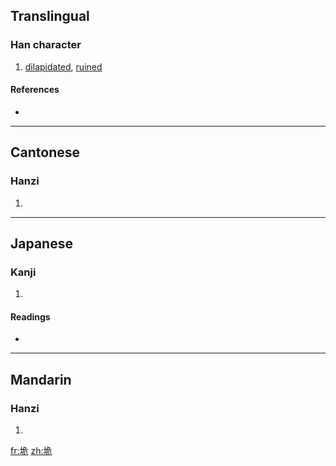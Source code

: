 ==Translingual==

===Han character===
{{Han char|rn=32|rad=土|as=06|sn=9|four=4711<sub>2</sub>|canj=土弓一山 (GNMU)}}

# [[dilapidated]], [[ruined]]

====References====
* {{Han ref|kx=0228.100|dkj=05050|dj=0464.080|hdz=10441.020|uh=579D|ud=22429|bh=CE56|bd=52822}}

----

==Cantonese==

===Hanzi===
{{yue-hanzi|jyut=|y=gwai2}}

# {{defn|Cantonese}}

----

==Japanese==

===Kanji===
{{ja-kanji|grade=|rs=土06}}

# {{defn|Japanese}}

====Readings====
* {{ja-readings|on=[[き]] (ki)|kun=[[やぶれる]] (yabureru), [[だい]] (dai)}}

----

==Mandarin==

===Hanzi===
{{cmn-hanzi|pin=[[guǐ]] ([[gui3]])|wg=kuei<sup>3</sup>}}

# {{defn|Mandarin}}

[[fr:垝]]
[[zh:垝]]
